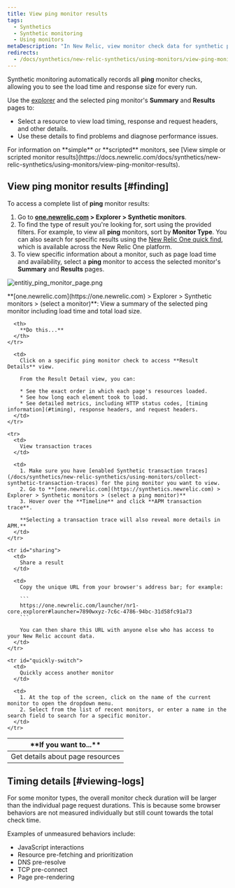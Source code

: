 ```yaml
---
title: View ping monitor results
tags:
  - Synthetics
  - Synthetic monitoring
  - Using monitors
metaDescription: "In New Relic, view monitor check data for synthetic ping monitors."
redirects:
  - /docs/synthetics/new-relic-synthetics/using-monitors/view-ping-monitor-results
---
```


Synthetic monitoring automatically records all **ping** monitor checks, allowing you to see the load time and response size for every run.

Use the [explorer](/docs/new-relic-one/use-new-relic-one/ui-data/new-relic-one-entity-explorer-view-performance-across-apps-services-hosts) and the selected ping monitor's **Summary** and **Results** pages to:

* Select a resource to view load timing, response and request headers, and other details.
* Use these details to find problems and diagnose performance issues.

<Callout variant="tip">
  For information on **simple** or **scripted** monitors, see [View simple or scripted monitor results](https://docs.newrelic.com/docs/synthetics/new-relic-synthetics/using-monitors/view-ping-monitor-results).
</Callout>

## View ping monitor results [#finding]

To access a complete list of **ping** monitor results:

1. Go to **[one.newrelic.com](http://one.newrelic.com/ "Link opens in a new window.") > Explorer > Synthetic monitors**.
2. To find the type of result you're looking for, sort using the provided filters. For example, to view all **ping** monitors, sort by **Monitor Type**. You can also search for specific results using the [New Relic One quick find](https://docs.newrelic.com/docs/new-relic-one-core-ui-components), which is available across the New Relic One platform.
3. To view specific information about a monitor, such as page load time and availability, select a **ping** monitor to access the selected monitor's **Summary** and **Results** pages.

![entitiy_ping_monitor_page.png](./images/entitiy_ping_monitor_page_0.png "Entitiy monitor list")

<figcaption>
  **[one.newrelic.com](https://one.newrelic.com) > Explorer > Synthetic monitors > (select a monitor)**: View a summary of the selected ping monitor including load time and total load size.
</figcaption>

<table id="using">
  <thead>
    <tr>
      <th width={250}>
        **If you want to...**
      </th>

      <th>
        **Do this...**
      </th>
    </tr>
  </thead>

  <tbody>
    <tr>
      <td>
        Get details about page resources
      </td>

      <td>
        Click on a specific ping monitor check to access **Result Details** view.

        From the Result Detail view, you can:

        * See the exact order in which each page's resources loaded.
        * See how long each element took to load.
        * See detailed metrics, including HTTP status codes, [timing information](#timing), response headers, and request headers.
      </td>
    </tr>

    <tr>
      <td>
        View transaction traces
      </td>

      <td>
        1. Make sure you have [enabled Synthetic transaction traces](/docs/synthetics/new-relic-synthetics/using-monitors/collect-synthetic-transaction-traces) for the ping monitor you want to view.
        2. Go to **[one.newrelic.com](https://synthetics.newrelic.com) > Explorer > Synthetic monitors > (select a ping monitor)**
        3. Hover over the **Timeline** and click **APM transaction trace**.

        **Selecting a transaction trace will also reveal more details in APM.**
      </td>
    </tr>

    <tr id="sharing">
      <td>
        Share a result
      </td>

      <td>
        Copy the unique URL from your browser's address bar; for example:

        ```
        https://one.newrelic.com/launcher/nr1-core.explorer#launcher=7890wxyz-7c6c-4786-94bc-31d58fc91a73
        ```

        You can then share this URL with anyone else who has access to your New Relic account data.
      </td>
    </tr>

    <tr id="quickly-switch">
      <td>
        Quickly access another monitor
      </td>

      <td>
        1. At the top of the screen, click on the name of the current monitor to open the dropdown menu.
        2. Select from the list of recent monitors, or enter a name in the search field to search for a specific monitor.
      </td>
    </tr>
  </tbody>
</table>

## Timing details [#viewing-logs]

For some monitor types, the overall monitor check duration will be larger than the individual page request durations. This is because some browser behaviors are not measured individually but still count towards the total check time.

Examples of unmeasured behaviors include:

* JavaScript interactions
* Resource pre-fetching and prioritization
* DNS pre-resolve
* TCP pre-connect
* Page pre-rendering
